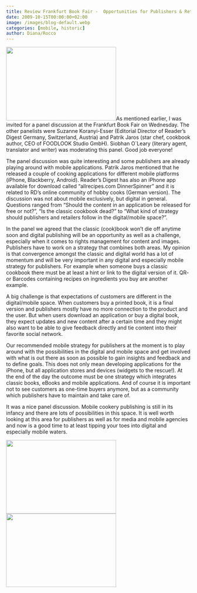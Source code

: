 ```yaml
---
title: Review Frankfurt Book Fair -  Opportunities for Publishers & Retailers
date: 2009-10-15T00:00:00+02:00
image: /images/blog-default.webp
categories: [mobile, historic]
author: Diana/Rocco
---
```


<div class="entry-content">
<img class="alignright size-full wp-image-1014" title="Frankfurt Book Fair 2009" src="http://farm3.static.flickr.com/2538/4014163118_87a961c155.jpg" alt="" width="300" height="200" />As mentioned earlier, I was invited for a panel discussion at the Frankfurt Book Fair on Wednesday. The other panelists were Suzanne Koranyi-Esser (Editorial  Director of Reader’s Digest Germany,  Switzerland, Austria) and <span class="Stil6">Patrik  Jaros (</span><span class="Stil6">star chef, cookbook  author, CEO of </span>FOODLOOK Studio GmbH). Siobhan O`Leary (literary  agent, translator and writer) was moderating this panel. Good job everyone!

 

The panel discussion was quite interesting and some publishers are already playing around with mobile applications. Patrik Jaros mentioned that he released a couple of cooking applications for different mobile platforms (iPhone, Blackberry, Android). Reader’s Digest has also an iPhone app available for download called “allrecipes.com DinnerSpinner” and it is related to RD’s online community of hobby cooks (German version). The discussion was not about mobile exclusively, but digital in general. Questions ranged from “Should the content in an application be released for free or not?”, “Is the classic cookbook dead?” to “What kind of strategy should publishers and retailers follow in the digital/mobile space?”.

 

In the panel we agreed that the classic (cook)book won’t die off anytime soon and digital publishing will be an opportunity as well as a challenge, especially when it comes to rights management for content and images. Publishers have to work on a strategy that combines both areas. My opinion is that convergence amongst the classic and digital world has a lot of momentum and will be very important in any digital and especially mobile strategy for publishers. For example when someone buys a classic cookbook there must be at least a hint or link to the digital version of it. QR- or Barcodes containing recipes on ingredients you buy are another example.

 

A big challenge is that expectations of customers are different in the digital/mobile space. When customers buy a printed book, it is a final version and publishers mostly have no more connection to the product and the user. But when users download an application or buy a digital book, they expect updates and new content after a certain time and they might also want to be able to give feedback directly and tie content into their favorite social network.

 

Our recommended mobile strategy for publishers at the moment is to play around with the possibilities in the digital and mobile space and get involved with what is out there as soon as possible to gain insights and feedback and to define goals. This does not only mean developing applications for the iPhone, but all application stores and devices (widgets to the rescue!). At the end of the day the outcome must be one strategy which integrates classic books, eBooks and mobile applications. And of course it is important not to see customers as one-time buyers anymore, but as a community which publishers have to maintain and take care of.

 

It was a nice panel discussion. Mobile cookery publishing is still in its infancy and there are lots of possibilities in this space. It is well worth looking at this area for publishers as well as for media and mobile agencies and now is a good time to at least tipping your toes into digital and especially mobile waters.

 <img class="alignnone size-full wp-image-1016" title="Frankfurt Book Fair 2009" src="http://farm3.static.flickr.com/2515/4013397917_6c24244944.jpg" alt="" width="300" height="200" /> <img class="alignnone size-full wp-image-1017" title="Frankfurt Book Fair 2009 Panel Discussion" src="http://farm3.static.flickr.com/2533/4014163714_afbfda7b43.jpg" alt="" width="300" height="200" />
</div>

